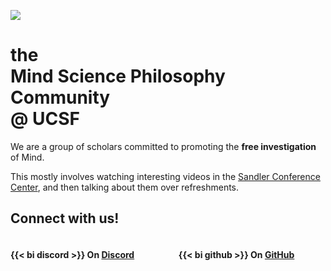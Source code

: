 ::: {.column-body}
![](figures/billy.jpg)
:::

# the<br/>Mind Science Philosophy Community<br/>@ UCSF

We are a group of scholars committed to promoting the **free investigation** of Mind.

This mostly involves watching interesting videos in the [Sandler Conference Center](https://ind.ucsf.edu/neuroscience-conference-center-nscc), and then talking about them over refreshments.

## Connect with us!

:::: {.columns}
::: {.column}
#### {{< bi discord >}} On [Discord](https://discord.gg/gwxCznRfjP)
:::
::: {.column}
#### {{< bi github >}} On [GitHub](https://github.com/mindphil-ucsf)
:::
::::
